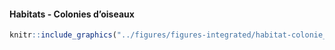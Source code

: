 #### Habitats - Colonies d'oiseaux {-}


<!-- -------------------------------------------------- -->

```r
knitr::include_graphics("../figures/figures-integrated/habitat-colonie_oiseaux.png")
```

<br>
